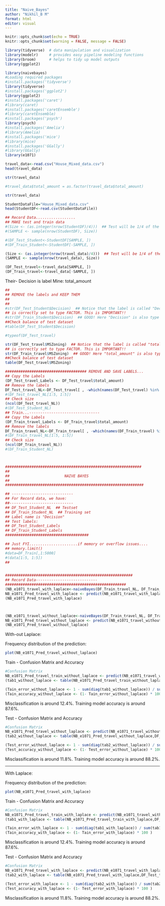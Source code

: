 ```yaml
---
title: "Naive_Bayes"
author: "Nikhil_B M"
format: html
editor: visual
---
```


```r
knitr::opts_chunk$set(echo = TRUE)
knitr::opts_chunk$set(warning = FALSE, message = FALSE) 
```

```r
library(tidyverse)  # data manipulation and visualization
library(modelr)     # provides easy pipeline modeling functions
library(broom)      # helps to tidy up model outputs
library(ggplot2)
```

```r
library(naivebayes)
#Loading required packages
#install.packages('tidyverse')
library(tidyverse)
#install.packages('ggplot2')
library(ggplot2)
#install.packages('caret')
#library(caret)
#install.packages('caretEnsemble')
#library(caretEnsemble)
#install.packages('psych')
library(psych)
#install.packages('Amelia')
#library(Amelia)
#install.packages('mice')
#library(mice)
#install.packages('GGally')
#library(GGally)
library(e1071)
```

```r
travel_data<-read.csv("House_Mixed_data.csv")
head(travel_data)

str(travel_data)

#travel_data$total_amount = as.factor(travel_data$total_amount)

str(travel_data)
```

```r
StudentDataFile="House_Mixed_data.csv"
head(StudentDF<-read.csv(StudentDataFile))
```

```r
## Record Data..................
## MAKE test and train data
#(Size <- (as.integer(nrow(StudentDF)/4)))  ## Test will be 1/4 of the data
#(SAMPLE <- sample(nrow(StudentDF), Size))

#(DF_Test_Student<-StudentDF[SAMPLE, ])
#(DF_Train_Student<-StudentDF[-SAMPLE, ])

(Size <- (as.integer(nrow(travel_data)/4)))  ## Test will be 1/4 of the data
(SAMPLE <- sample(nrow(travel_data), Size))

(DF_Test_travel<-travel_data[SAMPLE, ])
(DF_Train_travel<-travel_data[-SAMPLE, ])

```

Their- Decision is label Mine: total_amount

```r
##
## REMOVE the labels and KEEP THEM
##   
## 
#str(DF_Test_Student$Decision)  ## Notice that the label is called "Decision" and
## is correctly set to type FACTOR. This is IMPORTANT!!
#str(DF_Train_Student$Decision)  ## GOOD! Here "Decision" is also type FACTOR
##Check balance of test dataset
#table(DF_Test_Student$Decision)

#typeof(DF_Test_travel)

str(DF_Test_travel$MSZoning)  ## Notice that the label is called "total_amount" and
## is correctly set to type FACTOR. This is IMPORTANT!!
str(DF_Train_travel$MSZoning)  ## GOOD! Here "total_amount" is also type FACTOR 
##Check balance of test dataset
table(DF_Test_travel$MSZoning)

```

```r

##################################### REMOVE AND SAVE LABELS...
## Copy the Labels
(DF_Test_travel_Labels <- DF_Test_travel$total_amount)
## Remove the labels
DF_Test_travel_NL<-DF_Test_travel[ , -which(names(DF_Test_travel) %in% c("total_amount"))]
#(DF_Test_travel_NL[1:5, 1:5])
## Check size
(ncol(DF_Test_travel_NL))
#(DF_Test_Student_NL)
## Train...--------------------------------
## Copy the Labels
(DF_Train_travel_Labels <- DF_Train_travel$total_amount)
## Remove the labels
DF_Train_travel_NL<-DF_Train_travel[ , -which(names(DF_Train_travel) %in% c("total_amount"))]
#(DF_Train_travel_NL[1:5, 1:5])
## Check size
(ncol(DF_Train_travel_NL))
#(DF_Train_Student_NL)




```

```r
##############################################################
##
##                         NAIVE BAYES
##
###############################################################

## ----------------------------
## For Record data, we have:
##-----------------------------
## DF_Test_Student_NL  ## Testset
## DF_Train_Student_NL  ## Training set
## Label name is "Decision"
## Test labels:
## DF_Test_Student_Labels
## DF_Train_Student_Labels
######################################

## Just FYI......................if memory or overflow issues....
## memory.limit()
#data=DF_Train[,1:5000]
#(data[1:5, 1:5])
##


##########################################################
## Record Data----------------------------
#######################################################
(NB_e1071_travel_with_laplace<-naiveBayes(DF_Train_travel_NL, DF_Train_travel_Labels, laplace = 1))
NB_e1071_Pred_travel_with_laplace <- predict(NB_e1071_travel_with_laplace, DF_Test_travel_NL)
(NB_e1071_Pred_travel_with_laplace)



(NB_e1071_travel_without_laplace<-naiveBayes(DF_Train_travel_NL, DF_Train_travel_Labels, laplace = 0))
NB_e1071_Pred_travel_without_laplace <- predict(NB_e1071_travel_without_laplace, DF_Test_travel_NL)
(NB_e1071_Pred_travel_without_laplace)
```

With-out Laplace:

Frequency distribution of the prediction:

```r
plot(NB_e1071_Pred_travel_without_laplace)
```

Train - Confusion Matrix and Accuracy

```r
#Confusion Matrix
NB_e1071_Pred_travel_train_without_laplace <- predict(NB_e1071_travel_without_laplace, DF_Train_travel_NL)
(tab1_without_laplace <- table(NB_e1071_Pred_travel_train_without_laplace,DF_Train_travel_Labels))
```

```r
(Tain_error_without_laplace <- 1 - sum(diag(tab1_without_laplace)) / sum(tab1_without_laplace))
(Tain_accuracy_without_laplace <- (1- Tain_error_without_laplace) * 100 )
```

Misclassification is around 12.4%. Training model accuracy is around 87.6%.

Test - Confusion Matrix and Accuracy

```r
#Confusion Matrix
NB_e1071_Pred_travel_without_laplace <- predict(NB_e1071_travel_without_laplace, DF_Test_travel_NL)
(tab2_without_laplace <- table(NB_e1071_Pred_travel_without_laplace,DF_Test_travel_Labels))
```

```r
(Test_error_without_laplace <- 1 - sum(diag(tab2_without_laplace)) / sum(tab2_without_laplace))
(Test_accuracy_without_laplace <- (1- Test_error_without_laplace) * 100 )
```

Misclassification is around 11.8%. Training model accuracy is around 88.2%.

------------------------------------------------------------------------

With Laplace:

Frequency distribution of the prediction:

```r
plot(NB_e1071_Pred_travel_with_laplace)
```

Train - Confusion Matrix and Accuracy

```r
#Confusion Matrix
NB_e1071_Pred_travel_train_with_laplace <- predict(NB_e1071_travel_with_laplace, DF_Train_travel_NL)
(tab1_with_laplace <- table(NB_e1071_Pred_travel_train_with_laplace,DF_Train_travel_Labels))
```

```r
(Tain_error_with_laplace <- 1 - sum(diag(tab1_with_laplace)) / sum(tab1_with_laplace))
(Tain_accuracy_with_laplace <- (1- Tain_error_with_laplace) * 100 )
```

Misclassification is around 12.4%. Training model accuracy is around 87.6%.

Test - Confusion Matrix and Accuracy

```r
#Confusion Matrix
NB_e1071_Pred_travel_with_laplace <- predict(NB_e1071_travel_with_laplace, DF_Test_travel_NL)
(tab2_with_laplace <- table(NB_e1071_Pred_travel_with_laplace,DF_Test_travel_Labels))
```

```r
(Test_error_with_laplace <- 1 - sum(diag(tab2_with_laplace)) / sum(tab2_with_laplace))
(Test_accuracy_with_laplace <- (1- Test_error_with_laplace) * 100 )
```

Misclassification is around 11.8%. Training model accuracy is around 88.2%.
